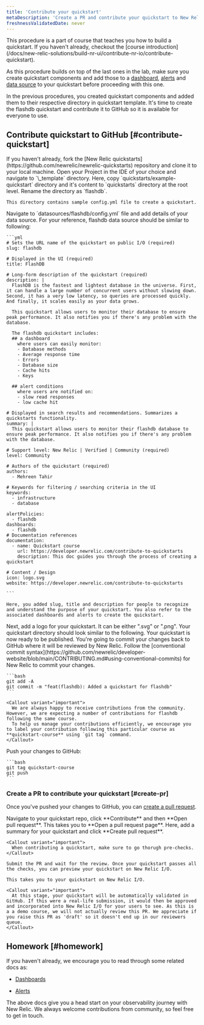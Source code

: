 ```yaml
---
title: 'Contribute your quickstart'
metaDescription: 'Create a PR and contribute your quickstart to New Relic I/O'
freshnessValidatedDate: never
---
```


<Callout variant="tip">
  This procedure is a part of course that teaches you how to build a quickstart. If you haven't already, checkout the [course introduction](/docs/new-relic-solutions/build-nr-ui/contribute-nr-io/contribute-quickstart).

  As this procedure builds on top of the last ones in the lab, make sure you create quickstart components and add those to a [dashboard](/docs/new-relic-solutions/build-nr-ui/contribute-nr-io/build-quickstart/add-dashboard), [alerts](/docs/new-relic-solutions/build-nr-ui/contribute-nr-io/build-quickstart/add-alerts) and [data source](/docs/new-relic-solutions/build-nr-ui/contribute-nr-io/build-quickstart/add-data-source) to your quickstart before proceeding with this one.
</Callout>

In the previous procedures, you created quickstart components and added them to their respective directory in quickstart template. It's time to create the flashdb quickstart and contribute it to GitHub so it is available for everyone to use.

## Contribute quickstart to GitHub [#contribute-quickstart]

<Steps>
  <Step>
    If you haven't already, fork the [New Relic quickstarts](https://github.com/newrelic/newrelic-quickstarts) repository and clone it to your local machine.
  </Step>

  <Step>
    Open your Project in the IDE of your choice and navigate to `\_template` directory.
  </Step>

  <Step>
    Here, copy `quickstarts/example-quickstart` directory and it's content to `quickstarts` directory at the root level. Rename the directory as `flashdb`.

    This directory contains sample config.yml file to create a quickstart.
  </Step>

  <Step>
    Navigate to `datasources/flashdb/config.yml` file and add details of your data source. For your reference, flashdb data source should be similar to following:

    ```yml
    # Sets the URL name of the quickstart on public I/O (required)
    slug: flashdb

    # Displayed in the UI (required)
    title: FlashDB

    # Long-form description of the quickstart (required)
    description: |
      FlashDB is the fastest and lightest database in the universe. First, it can handle a large number of concurrent users without slowing down. Second, it has a very low latency, so queries are processed quickly. And finally, it scales easily as your data grows.
  
      This quickstart allows users to monitor their database to ensure peak performance. It also notifies you if there's any problem with the database. 
  
      The flashdb quickstart includes: 
      ## a dashboard 
        where users can easily monitor:
        - Database methods
        - Average response time
        - Errors
        - Database size
        - Cache hits
        - Keys

      ## alert conditions
        where users are notified on:
        - slow read responses
        - low cache hit 

    # Displayed in search results and recommendations. Summarizes a quickstarts functionality.
    summary: |
      This quickstart allows users to monitor their flashdb database to ensure peak performance. It also notifies you if there's any problem with the database. 

    # Support level: New Relic | Verified | Community (required)
    level: Community

    # Authors of the quickstart (required)
    authors:
      - Mehreen Tahir

    # Keywords for filtering / searching criteria in the UI
    keywords:
      - infrastructure
      - database

    alertPolicies:
      - flashdb
    dashboards:
      - flashdb
    # Documentation references
    documentation:
      - name: Quickstart course
        url: https://developer.newrelic.com/contribute-to-quickstarts
        description: This doc guides you through the process of creating a quickstart

    # Content / Design
    icon: logo.svg
    website: https://developer.newrelic.com/contribute-to-quickstarts

    ```

    Here, you added slug, title and description for people to recognize and understand the purpose of your quickstart. You also refer to the associated dashboards and alerts to create the quickstart.
  </Step>

  <Step>
    Next, add a logo for your quickstart. It can be either ".svg" or ".png". Your quickstart directory should look similar to the following.
  </Step>

  <Step>
    Your quickstart is now ready to be published. You're going to commit your changes back to GitHub where it will be reviewed by New Relic.
    Follow the [conventional commit syntax](https://github.com/newrelic/developer-website/blob/main/CONTRIBUTING.md#using-conventional-commits) for New Relic to commit your changes.

    ```bash
    git add -A
    git commit -m "feat(flashdb): Added a quickstart for flashdb"
    ```

    <Callout variant="important">
      We are always happy to receive contributions from the community. However, we are expecting a number of contributions for flashdb following the same course.
      To help us manage your contributions efficiently, we encourage you to label your contribution following this particular course as **quickstart-course** using `git tag` command.
    </Callout>
  </Step>

  <Step>
    Push your changes to GitHub:

    ```bash
    git tag quickstart-course
    git push
    ```
  </Step>
</Steps>

### Create a PR to contribute your quickstart [#create-pr]

Once you've pushed your changes to GitHub, you can [create a pull request](https://help.github.com/en/github/collaborating-with-issues-and-pull-requests/creating-a-pull-request).

<Steps>
  <Step>
    Navigate to your quickstart repo, click **Contribute** and then **Open pull request**.
  </Step>

  <Step>
    This takes you to **Open a pull request page**. Here, add a summary for your quickstart and click **Create pull request**.

    <Callout variant="important">
      When contributing a quickstart, make sure to go thorugh pre-checks.
    </Callout>

    Submit the PR and wait for the review. Once your quickstart passes all the checks, you can preview your quickstart on New Relic I/O.

    This takes you to your quickstart on New Relic I/O.

    <Callout variant="important">
      At this stage, your quickstart will be automatically validated in GitHub. If this were a real-life submission, it would then be approved and incorporated into New Relic I/O for your users to see. As this is a a demo course, we will not actually review this PR. We appreciate if you raise this PR as 'draft' so it doesn't end up in our reviewers queue.
    </Callout>
  </Step>
</Steps>

## Homework [#homework]

If you haven't already, we encourage you to read through some related docs as:

* [Dashboards](/docs/query-your-data/explore-query-data/dashboards/introduction-dashboards)

* [Alerts](/docs/alerts-applied-intelligence/overview/)

The above docs give you a head start on your observability journey with New Relic. We always welcome contributions from community, so feel free to get in touch.
